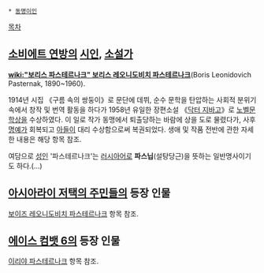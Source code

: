  * [[동명이인]]

[[목차]]
== [[소비에트 연방]]의 [[시인]], [[소설가]] ==
'''[[wiki:"보리스 파스테르나크" 보리스 레오니도비치 파스테르나크]]'''(Boris Leonidovich Pasternak, 1890~1960).

1914년 시집 《구름 속의 쌍둥이》로 문단에 데뷔, 순수 문학을 탄압하는 사회적 분위기 속에서 창작 및 번역 활동을 하다가 1958년 유일한 장편소설 《[[닥터 지바고]]》로 [[노벨문학상]]을 수상하였다. 이 일로 작가 동맹에서 퇴출당하는 바람에 상을 도로 물렸다가, 사후 [[명예]]가 회복되고 [[아들]]이 대리 수상함으로써 복권되었다. 생애 및 작품 전반에 관한 자세한 내용은 해당 항목 참조.

여담으로 [[성]]인 '파스테르나크'는 [[러시아어]]로 '''파스닙'''(설탕당근)을 뜻하는 일반명사이기도 하다.(...)

== [[아시아라이 저택의 주민들]]의 등장 인물 ==
[[보이즈 레오니도비치 파스테르나크]] 항목 참조.

== [[에이스 컴뱃 6]]의 등장 인물 ==
[[이리야 파스테르나크]] 항목 참조.
